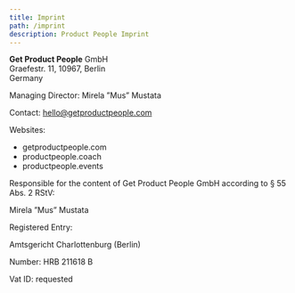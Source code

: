 ```yaml
---
title: Imprint
path: /imprint
description: Product People Imprint
---
```


<strong>Get Product People</strong> GmbH
<br />
Graefestr. 11, 10967, Berlin
<br />
Germany

Managing Director: Mirela ”Mus” Mustata

Contact: hello@getproductpeople.com

Websites:

- getproductpeople.com
- productpeople.coach
- productpeople.events

Responsible for the content of Get Product People GmbH according to § 55 Abs. 2 RStV:

Mirela ”Mus” Mustata

Registered Entry:

Amtsgericht Charlottenburg (Berlin)

Number: HRB 211618 B

Vat ID: requested
